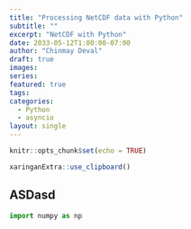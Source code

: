 ```yaml
---
title: "Processing NetCDF data with Python"
subtitle: ""
excerpt: "NetCDF with Python"
date: 2033-05-12T1:00:00-07:00
author: "Chinmay Deval"
draft: true
images:
series:
featured: true 
tags:
categories: 
  - Python
  - asyncio
layout: single
---
```


```r
knitr::opts_chunk$set(echo = TRUE)

```

```r
xaringanExtra::use_clipboard()
```

## ASDasd

```python
import numpy as np
```



